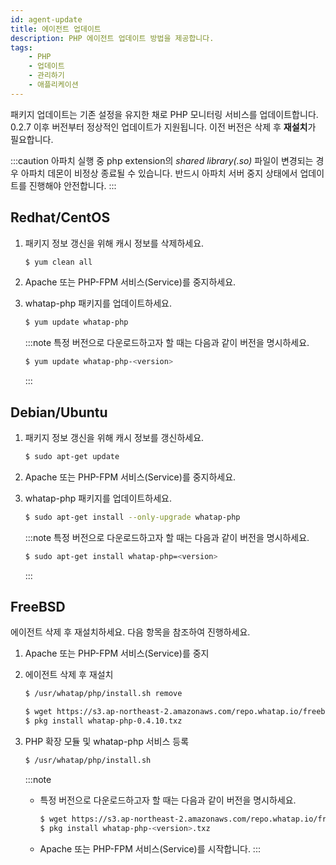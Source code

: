 ```yaml
---
id: agent-update
title: 에이전트 업데이트
description: PHP 에이전트 업데이트 방법을 제공합니다.
tags:
    - PHP
    - 업데이트
    - 관리하기
    - 애플리케이션
---
```


패키지 업데이트는 기존 설정을 유지한 채로 PHP 모니터링 서비스를 업데이트합니다. 0.2.7 이후 버전부터 정상적인 업데이트가 지원됩니다. 이전 버전은 삭제 후 **재설치**가 필요합니다.

:::caution
아파치 실행 중 php extension의 *shared library(.so)* 파일이 변경되는 경우 아파치 데몬이 비정상 종료될 수 있습니다. 반드시 아파치 서버 중지 상태에서 업데이트를 진행해야 안전합니다.
:::

## Redhat/CentOS

1. 패키지 정보 갱신을 위해 캐시 정보를 삭제하세요.

    ```bash
    $ yum clean all
    ```

1. Apache 또는 PHP-FPM 서비스(Service)를 중지하세요.

1. whatap-php 패키지를 업데이트하세요.

    ```bash
    $ yum update whatap-php
    ```

    :::note
    특정 버전으로 다운로드하고자 할 때는 다음과 같이 버전을 명시하세요.

    ```bash
    $ yum update whatap-php-<version>
    ```
    :::

## Debian/Ubuntu

1. 패키지 정보 갱신을 위해 캐시 정보를 갱신하세요.

    ```bash
    $ sudo apt-get update
    ```

1. Apache 또는 PHP-FPM 서비스(Service)를 중지하세요.

1. whatap-php 패키지를 업데이트하세요.

    ```bash
    $ sudo apt-get install --only-upgrade whatap-php
    ```

    :::note
    특정 버전으로 다운로드하고자 할 때는 다음과 같이 버전을 명시하세요.

    ```bash
    $ sudo apt-get install whatap-php=<version>
    ```
    :::

## FreeBSD

에이전트 삭제 후 재설치하세요. 다음 항목을 참조하여 진행하세요.

1. Apache 또는 PHP-FPM 서비스(Service)를 중지

1. 에이전트 삭제 후 재설치

    ```bash
    $ /usr/whatap/php/install.sh remove

    $ wget https://s3.ap-northeast-2.amazonaws.com/repo.whatap.io/freebsd/10/whatap-php-0.4.10.txz
    $ pkg install whatap-php-0.4.10.txz
    ```

1. PHP 확장 모듈 및 whatap-php 서비스 등록

    ```bash
    $ /usr/whatap/php/install.sh
    ```

    :::note
    * 특정 버전으로 다운로드하고자 할 때는 다음과 같이 버전을 명시하세요.
    
        ```bash
        $ wget https://s3.ap-northeast-2.amazonaws.com/repo.whatap.io/freebsd/10/whatap-php-<version>.txz
        $ pkg install whatap-php-<version>.txz
        ```
    * Apache 또는 PHP-FPM 서비스(Service)를 시작합니다.
    :::